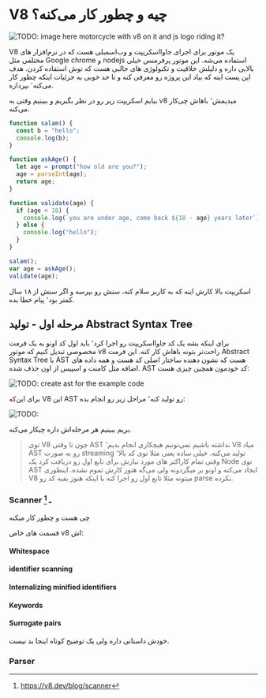 # V8 چیه و چطور کار می‌کنه؟

![TODO: image here motorcycle with v8 on it and js logo riding it?]()

V8 یک موتور برای اجرای جاوااسکریپت و وب‌اسمبلی هست که
در نرم‌افزار های مختلفی مثل
Google chrome
و
nodejs
استفاده می‌شه. این موتور پرفرمنس خیلی بالایی داره و دلیلش خلاقیت و تکنولوژی های جالبی هست که توش استفاده کردن.
هدف این پست اینه که بیاد این پروژه رو معرفی کنه و تا حد خوبی به جزئیات اینکه چطور کار می‌کنه٬ بپردازه.

بیایم اسکریپت زیر رو در نظر بگیریم و ببینیم
وقتی به v8 میدیمش٬ باهاش چی‌کار می‌کنه.

```js
function salam() {
  const b = "hello";
  console.log(b);
}

function askAge() {
  let age = prompt("how old are you?");
  age = parseInt(age);
  return age;
}

function validate(age) {
  if (age < 18) {
    console.log(`you are under age, come back ${18 - age} years later`);
  } else {
    console.log("hello");
  }
}

salam();
var age = askAge();
validate(age);
```

اسکریپت بالا کارش اینه که به کاربر سلام کنه، سنش رو بپرسه و اگر سنش از ۱۸ سال کمتر بود٬ پیام خطا بده.

## مرحله اول - تولید Abstract Syntax Tree

برای اینکه بشه یک کد جاوااسکریپت رو اجرا کرد٬ باید اول کد اونو به یک فرمت مخصوصی تبدیل کنیم که موتور
v8 راحت‌تر بتونه باهاش کار کنه.
این فرمت Abstract Syntax Tree یا AST هست که نشون دهنده ساختار اصلی کد هست و همه داده های اضافه مثل کامنت
و اسپیس از اون حذف شده.
AST کد خودمون همچین چیزی هست:

![TODO: create ast for the example code](https://raw.githubusercontent.com/mdevils/cst/master/docs/cst-example.png)

برای این‌که V8 این AST رو تولید کنه٬
مراحل زیر رو انجام بده:

![TODO: ](https://v8.dev/_img/scanner/overview.svg)

بریم ببینیم هر مرحله‌اش داره چیکار می‌کنه.

> توی V8 چون تا وقتی AST
> نداشته باشیم نمی‌تونیم هیچکاری انجام بدیم٬
> V8 میاد AST رو به صورت streaming تولید می‌کنه.
> خیلی ساده یعنی مثلا توی کد بالا٬ وقتی تمام کاراکتر های مورد نیازش برای تابع اول رو دریافت کرد
> یک Node توی AST ایجاد می‌کنه و اونو بر میگردونه ولی می‌گه هنوز کارش تموم نشده.
> اینطوری V8 میتونه مثلا تابع اول رو اجرا کنه با اینکه هنوز بقیه کد رو
> parse نکرده.

### Scanner ـ [^1]

چی هست و چطور کار میکنه

قسمت های خاص v8 اش:

#### Whitespace

#### identifier scanning

#### Internalizing minified identifiers

#### Keywords

#### Surrogate pairs
خودش داستانی داره ولی یک توضیح کوتاه اینجا بد نیست.


### Parser

[^1]: https://v8.dev/blog/scanner

<!-- [^1]: https://www.youtube.com/watch?v=xckH5s3UuX4&ab_channel=freeCodeCampTalks -->
<!-- [^2]: https://pwnbykenny.com/en/2020/06/30/v8-architectures-and-build-v8/ -->

